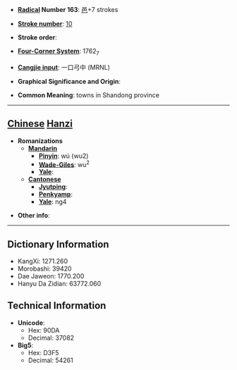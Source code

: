* '''[[Wiktionary:Chinese radical index| Radical]] Number 163''': [[Wiktionary:Chinese radical index 邑|邑]]+7 strokes

* '''[[Wiktionary:Chinese total strokes index|Stroke number]]''': [[Wiktionary:Chinese total strokes index 10|10]]

* '''Stroke order''': 

* '''[[Wiktionary:Chinese four corner index|Four-Corner System]]''': 1762<sub>7</sub>

* '''[[Wiktionary:Chinese Cangjie index|Cangjie input]]''': 一口弓中 (MRNL)

* '''Graphical Significance and Origin''': 

* '''Common Meaning''': towns in Shandong province

----

== [[Chinese]] [[Hanzi]] ==

* '''Romanizations'''
** '''[[Mandarin]]'''
*** '''[[Pinyin]]''': wú (wu2)
*** '''[[Wade-Giles]]''': wu<sup>2</sup>
*** '''[[Yale]]''': 
** '''[[Cantonese]]'''
*** '''[[Jyutping]]''':
*** '''[[Penkyamp]]''': 
*** '''[[Yale]]''': ng4

* '''Other info''': 

----

== Dictionary Information ==

* KangXi: 1271.260
* Morobashi: 39420
* Dae Jaweon: 1770.200
* Hanyu Da Zidian: 63772.060

== Technical Information ==

* '''Unicode''':
** Hex: 90DA
** Decimal: 37082
* '''Big5''':
** Hex: D3F5
** Decimal: 54261